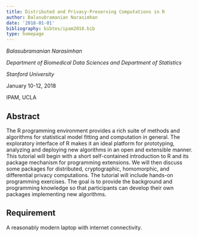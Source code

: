 ```yaml
---
title: Distributed and Privacy-Preserving Computations in R
author: Balasubramanian Narasimhan
date: '2018-01-01'
bibliography: bibtex/ipam2018.bib
type: homepage
---
```


_Balasubramanian Narasimhan_

_Department of Biomedical Data Sciences and Department of Statistics_

_Stanford University_

January 10-12, 2018

IPAM, UCLA

## Abstract

The R programming environment provides a rich suite of methods and
algorithms for statistical model fitting and computation in
general. The exploratory interface of R makes it an ideal platform for
prototyping, analyzing and deploying new algorithms in an open and
extensible manner. This tutorial will begin with a short
self-contained introduction to R and its package mechanism for
programming extensions. We will then discuss some packages for
distributed, cryptographic, homomorphic, and differential privacy
computations. The tutorial will include hands-on programming
exercises. The goal is to provide the background and programming
knowledge so that participants can develop their own packages
implementing new algorithms.

## Requirement

A reasonably modern laptop with internet connectivity.

